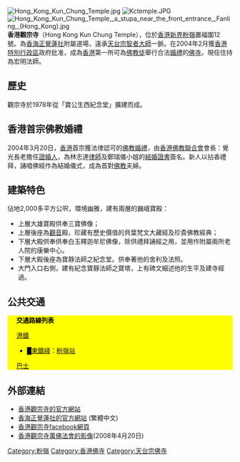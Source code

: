 [[File:Hong_Kong_Kun_Chung_Temple.jpg|thumb]]
[[File:Kctemple.JPG|thumb]]
[[File:Hong_Kong_Kun_Chung_Temple,_a_stupa_near_the_front_entrance,_Fanling,_(Hong_Kong).jpg|thumb]]
'''香港觀宗寺'''（Hong Kong Kun Chung Temple），位於[[香港|香港]][[新界|新界]][[粉嶺|粉嶺]]置福圍12號。為[[香海正覺蓮社|香海正覺蓮社]]附屬道場，遠承[[天台宗|天台宗]][[智者大師|智者大師]]一脈。在2004年2月獲[[香港特別行政區|香港特別行政區]]政府批准，成為[[香港|香港]]第一所可為[[佛教徒|佛教徒]]舉行合法[[婚禮|婚禮]]的[[佛寺|佛寺]]。現任住持為宏明法師。

==歷史==
觀宗寺於1978年從「寶公生西紀念堂」擴建而成。

==香港首宗佛教婚禮==
2004年3月20日，[[香港|香港]]首宗獲法律認可的[[佛教|佛教]][[婚禮|婚禮]]，由[[香港佛教聯合會|香港佛教聯合會]]會長：覺光長老擔任[[證婚人|證婚人]]，為林志達[[律師|律師]]及鄭瑞儀小姐的[[結婚證書|結婚證書]]簽名。新人以拈香禮拜，誦唱佛經作為結婚儀式，成為首對[[佛教|佛教]]夫婦。

==建築特色==
佔地2,000多平方公呎，環境幽雅，建有兩層的巍峨寶殿：
* 上層大雄寶殿供奉三寶佛像；
* 上層後座為[[觀音|觀音]]殿，珍藏有歷史價值的貝葉梵文大藏經及珍貴佛教經典；
* 下層大殿供奉供奉白玉釋迦牟尼佛像，除供禮拜誦經之用，並用作附屬兩所老人院的康樂中心。
* 下層大殿後座為寶靜法師之紀念堂。供奉著他的舍利及法照。
* 大門入口右側，建有紀念寶靜法師之寶塔，上有碑文細述他的生平及建寺經過。

==公共交通==
<div class="NavFrame collapsed" style="color: black; background-color: #FFFF00; margin: 0 auto; padding: 0 10px; text-align: left;"><div class="NavHead" style="background-color: #FFFF00; margin: 0 auto; padding: 0 10px; font-weight:normal;">'''交通路線列表'''</div><div class="NavContent" style="background-color: #FFFF00; margin: 0 auto; padding: 0 10px;">
;[[港鐵|港鐵]]
*<font color="{{東鐵綫色彩}}">█</font>[[東鐵綫|東鐵綫]]：[[粉嶺站|粉嶺站]]
;[[香港巴士|巴士]]
{{九龍新界巴士簡單列表|70K|76K|78K|79K|270A|273A|273D|273S|277X|278K|278X|279X|N73}}
{{大嶼山巴士簡單列表|A43|N42A}}{{過海隧道巴士簡單列表|373|978}}
{{新界專線小巴簡單列表|502}}
</div></div>

==外部連結==
* [http://kcthk.org/ 香港觀宗寺的官方網站]
* [http://www.buddhist-hhckla.com/ 香海正覺蓮社的官方網站] (繁體中文)
*[https://m.facebook.com/kcthk/?locale=en_US/ 香港觀宗寺facebook網頁]
* [http://hk.youtube.com/watch?v=xd0mrnKNjXc&feature=related 香港觀宗寺萬佛法會的影像](2008年4月20日)

[[Category:粉嶺|Category:粉嶺]]
[[Category:香港佛寺|Category:香港佛寺]]

[[Category:天台宗佛寺|Category:天台宗佛寺]]